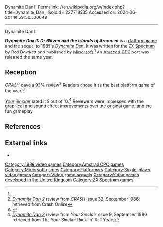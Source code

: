 Dynamite Dan II
Permalink: //en.wikipedia.org/w/index.php?title=Dynamite_Dan_II&oldid=1227718535
Accessed on: 2024-06-26T16:59:56.566649



------
Dynamite Dan II
{{Short description|1986 video game}}
{{Infobox video game
|title = Dynamite Dan II
|image = 
|designer = Rod Bowkett<ref name="giantlist">{{cite web |last1=Hague |first1=James |title=The Giant List of Classic Game Programmers |url=https://dadgum.com/giantlist/}}</ref>
|programmer = '''ZX Spectrum'''<br>Rod  Bowkett<br>'''Amstrad CPC'''<br>Keith Goodyer<ref name=giantlist/>
|publisher = [[Mirrorsoft]]
|released = 1986
|genre = [[Platform game|Platform]]
|modes = [[Single-player video game|Single-player]]
|platforms = [[Amstrad CPC]], [[ZX Spectrum]]
}}

'''''Dynamite Dan II: Dr Blitzen and the Islands of Arcanum''''' is a [[platform game]] and the sequel to 1985's ''[[Dynamite Dan]]''. It was written for the [[ZX Spectrum]] by Rod Bowkett and published by [[Mirrorsoft]].<ref name=giantlist/> An [[Amstrad CPC]] port was released the same year.

==Reception==
{{Video game reviews
| award1Pub = ''Crash''
| award1 = Crash Smash
| award2Pub = ''Sinclair User''
| award2 = SU Classic
| award3Pub = ''Your Sinclair''
| award3 = Megagame 
}}
''[[CRASH (magazine)|CRASH]]'' gave a 93% review<ref>[http://www.crashonline.org.uk/32/dynamite2.htm ''Dynamite Dan 2''] review from ''CRASH'' issue 32, September 1986; retrieved from Crash Online</ref> Readers chose it as the best platform game of the year.<ref>{{Cite web | url=http://www.crashonline.org.uk/38/awards.htm | title = CRASH 38 - Readers' Awards}}</ref>

''[[Your Sinclair]]'' rated it 9 out of 10.<ref>[http://www.ysrnry.co.uk/articles/dynamitedan2.htm ''Dynamite Dan 2''] {{Webarchive|url=https://web.archive.org/web/20070807142643/http://ysrnry.co.uk/articles/dynamitedan2.htm |date=2007-08-07}} review from ''Your Sinclair'' issue 9, September 1986; retrieved from The Your Sinclair Rock 'n' Roll Years</ref> Reviewers were impressed with the graphical and sound effect improvements over the original game, and the fun gameplay.

==References==
{{reflist}}

==External links==
* {{WoS game|id=0001553}}

{{DEFAULTSORT:Dynamite Dan 2}}
[[Category:1986 video games]]
[[Category:Amstrad CPC games]]
[[Category:Mirrorsoft games]]
[[Category:Platformers]]
[[Category:Single-player video games]]
[[Category:Video game sequels]]
[[Category:Video games developed in the United Kingdom]]
[[Category:ZX Spectrum games]]

{{8bitcomputer-game-stub}}
{{platform-videogame-stub}}